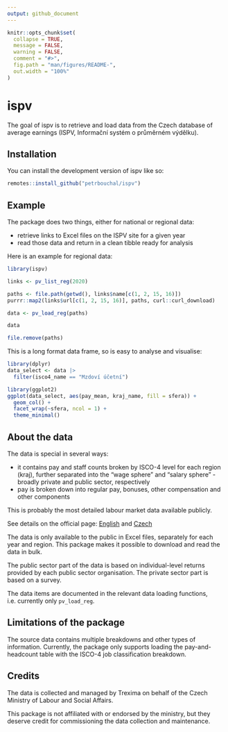 ```yaml
---
output: github_document
---
```


<!-- README.md is generated from README.Rmd. Please edit that file -->

```r
knitr::opts_chunk$set(
  collapse = TRUE,
  message = FALSE,
  warning = FALSE,
  comment = "#>",
  fig.path = "man/figures/README-",
  out.width = "100%"
)
```

# ispv

<!-- badges: start -->
<!-- badges: end -->

The goal of ispv is to retrieve and load data from the Czech database of average earnings (ISPV, Informační systém o průměrném výdělku).

## Installation

You can install the development version of ispv like so:

``` r
remotes::install_github("petrbouchal/ispv")
```

## Example

The package does two things, either for national or regional data:

- retrieve links to Excel files on the ISPV site for a given year
- read those data and return in a clean tibble ready for analysis

Here is an example for regional data:

```r
library(ispv)

links <- pv_list_reg(2020)

paths <- file.path(getwd(), links$name[c(1, 2, 15, 16)])
purrr::map2(links$url[c(1, 2, 15, 16)], paths, curl::curl_download)

data <- pv_load_reg(paths)

data
```

```r
file.remove(paths)
```


This is a long format data frame, so is easy to analyse and visualise:

```r
library(dplyr)
data_select <- data |> 
  filter(isco4_name == "Mzdoví účetní")
```

```r
library(ggplot2)
ggplot(data_select, aes(pay_mean, kraj_name, fill = sfera)) +
  geom_col() +
  facet_wrap(~sfera, ncol = 1) +
  theme_minimal()
```

## About the data
 
The data is special in several ways:
 
- it contains pay and staff counts broken by ISCO-4 level for each region (kraj), further separated into the "wage sphere" and "salary sphere" - broadly private and public sector, respectively
- pay is broken down into regular pay, bonuses, other compensation and other components
 
This is probably the most detailed labour market data available publicly.

See details on the official page: [English](https://ispv.cz/en/about-ispv.aspx) and [Czech](https://ispv.cz/cz/O-ISPV.aspx)
 
The data is only available to the public in Excel files, separately for each year and region. This package makes it possible to download and read the data in bulk.

The public sector part of the data is based on individual-level returns provided by each public sector organisation. The private sector part is based on a survey.

The data items are documented in the relevant data loading functions, i.e. currently only `pv_load_reg`.
 
## Limitations of the package
 
The source data contains multiple breakdowns and other types of information. Currently, the package only supports loading the pay-and-headcount table with the ISCO-4 job classification breakdown. 

## Credits

The data is collected and managed by Trexima on behalf of the Czech Ministry of Labour and Social Affairs. 

This package is not affiliated with or endorsed by the ministry, but they deserve credit for commissioning the data collection and maintenance.
